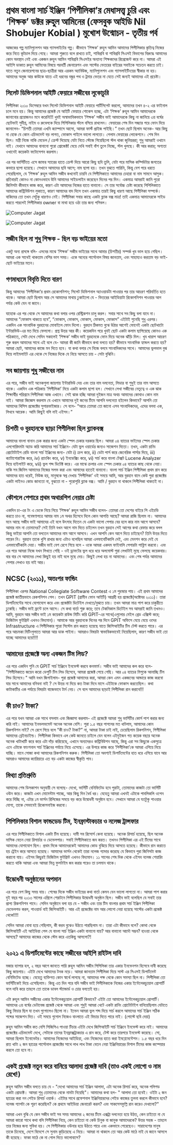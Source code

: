 # প্রথম বাংলা সার্চ ইঞ্জিন ‘পিপীলিকা’র মেধাসত্ত্ব চুরি এবং ‘শিক্ষক’ ডক্টর রুহুল আমিনের (ফেসবুক আইডি Nil Shobujer Kobial ) মুখোশ উন্মোচন - তৃতীয় পর্ব

আজকের গল্প ম্যানিপুলেশন আর গ্যাসলাইটের গল্প। কীভাবে ‘শিক্ষক’ রুহুল আমিন আমাদের পিপীলিকার কৃতিত্ব নিজের করে নিতে কূটচাল দিয়ে গেছে। 
আমরা শুরুতে বলে রাখতে চাই, শাবিপ্রবি বা শাবিপ্রবি সিএসই বিভাগের বিরুদ্ধে আমাদের ক‌োন অবস্থান নেই এবং একজন রুহুল আমিন শাবিপ্রবি সিএসইর অন্যান্য শিক্ষকদের রিপ্রেজেন্ট করে না। আমরা এই আইপি ডাকাত রুহুল আমিনের বিষয়ে পরবর্তী জেনারেশন এবং সাস্টের ভেতরের বাইরের সবাইকে সচেতন করতে চাই। যাতে নতুন জেনারেশনের ছাত্র-ছাত্রীরা আর এরকম অ্যাবিউজ, ম্যানিপুলেশন এবং গ্যাসলাইটিংয়ের স্বীকার না হয়। আমাদের অনুজ আর কাউকে যাতে এই ধরনের বন্ধুর পথ ও ট্রমার ভেতর না যেতে সেই জন্যই আমাদের এই প্রচেষ্টা। 

## সিলেট ডিভিশনাল আইটি ফেয়ারে সজীবের লুকোচুরি
পিপীলিকা ২০১০ ডিসেম্বরে যখন সিলেট ডিভিশনাল আইটি ফেয়ারে পার্টিসিপেট করলো, আমাদের তখন ৪-২ এর ফাইনাল চলে মনে হয়। কিন্তু আমাদের প্রজেক্ট যে আইটি ফেয়ারে শোকেস হচ্ছে, এটা ‘শিক্ষক’ রুহুল আমিন আমাদেরকে জানানোর প্রয়োজনও মনে করেনি!!! খুবই অস্বাভাবিকভাবে ‘শিক্ষক’ সজীব ভাই আমাদেরকে কিছু না জানিয়ে ৩য় বর্ষের ছোটভাই সুদীপ্ত, নাইম ও রুবেলকে দিয়ে পিপিলিকার স্টলে বসিয়ে রাখলেন। ফেয়ারের শেষ দিন সন্ধ্যার পরে ফোন দিয়ে জানালেন- “চিশতী তোমরা এখনি ক্যাম্পাসে আসো, আমরা ফার্স্ট প্রাইজ পাইছি।” তখন ছোট ছিলাম অনেক- আর কিছু না হোক যে কোন এচিভমেন্ট বড় লাগত, ফোকাস পাইলে ভালো লাগতো। গেলাম ফেয়ারের লোকেশনে। শেষ দিন ছিল। মন্ত্রী নিজে নাকি মেডেল / ক্রেস্ট দিয়েছে যেটা নিতে স্টেজে গিয়েছিলো স্টল থাকা জুনিয়ররা; শুধু আমরাই ওখানে নাই। যেখানে আমাদের বানানো পুরো প্রোজেক্ট! যেয়ে দেখি সবাই বাঁশ তুলে নিচ্ছে, স্টল খুলছে। কী আর করার; অগ্যতা ওখানেই কয়েকটা ফটোসেশন করলাম। 

এর পর ভার্সিটিতে এসে জাফর স্যারের হাতে ক্রেস্ট দিয়ে আরো কিছু ছবি তুলি, যেটা পরে মাসিক কম্পিউটার জগতের কভারে ছাপা হয়েছে। সেখানে আমাদের ছবি আসে; নাম ছাপা হয়। তখন বুঝতে পারিনি, কিন্তু বেশ পরে ধরতে পেরেছিলাম, যে ‘শিক্ষক’ রুহুল আমিন সজীব কখনোই চায়নি যে পিপীলিকাতে আমাদের চেহারা বা নাম সামনে আসুক। প্রতিবারই কোনও না কোনওভাবে উনি আমাদের সাইডলাইন করেছেন দিনের পর দিন। একমাত্র আমরাই জানি পুরো জিনিসটা কীভাবে কাজ করে, কারণ এটা আমাদের নিজের হাতে বানানো। সে তার সর্বোচ্চ চেষ্টা করেছে পিপিলিকাতে আমাদের কন্ট্রিবিউশন লুকাতে, কারণ আমাদের বাদ দিলে তখন একমাত্র তারই কিছু ধারণা আছে পিপীলিকা সম্পর্কে। বাকিদের তো তখন সেটুকু ধারণাও নেই। পিপীলিকা সবার কাছে একটা ব্ল্যাক বক্স মাত্র! তাই একমাত্র আমাদেরকে সাইড করতে পারলেই পিপীলিকার owner বা মাথা হয়ে ওঠা তার জন্য পসিবল। 

![Computer Jagat](/static/images/part3.1.jpg)

![Computer Jagat](/static/images/part3.2.jpg)

## সজীব ছিল না শুধু শিক্ষক - ছিল বড় ভাইয়ের মতো 
একটু অন্য প্রসঙ্গে বলি- এসবের মাঝে ‘শিক্ষক’ সজীব ভাইয়ের সাথে আমার (চিশতীর) সম্পর্ক খুব ভাল হয়ে গেছিল। আমরা এক সাথেই থাকতাম বেশির ভাগ সময়। একে অন্যের পার্সোনাল বিষয় জানতাম, এবং সাহায্যও করতাম বড় ভাই- ছোট ভাইয়ের মতন।

## গণমাধ্যমে বিবৃতি দিতে বারণ 
কিন্তু আমাদের ‘পিপীলিকা’র প্রথম রেকোগনিশন; সিলেট ডিভিশনাল অ্যাওয়ার্ডটা পাওয়ার পর তার আচরণ পরিবর্তিত হতে থাকে। আমরা ছোট ছিলাম আর সে আমাদের মাথায় ঢুকাইলো যে - ভিতরের আইডিয়াটা রিকোগনিশন পাওয়ার আগ পর্যন্ত কেউ যেন না জানে। 

যাহোক এর পর থেকে সে আমাদের কথা বলার ওপর রেস্ট্রিকশন চালু করল। সবার সাথে সব কিছু বলা যাবে না। আমাদের “ফোকাস থাকতে হবে”, “ফোকাস, ফোকাস, ফোকাস, ফোকাস, ফোকাস” এইটাই শুনেছি শুধু এরপর। একদিন এক সাংবাদিক বুরহানের মোবাইলে ফোন দিলো। বুরহান ঠিকমত বুঝে উঠার আগেই ফোনেই একটা ছোটখাটো ইন্টারভিউ-এর মত দিয়ে ফেললো।  প্রশ্ন উত্তর আর কী। কয়েকদিন পরে খুবই ছোট একটা কলাম ছাপিয়েছে কোনও এক পত্রিকাতে, সেটা দেখে  সেদিন সকালেই ‘শিক্ষক’ সজীব ভাই বুরহানকে ফোন দিয়ে অনেক ঝাঁড়ি দিল। খুব খারাপ আচরণ শুরু করল আমাদের সাথে এই বলে যে- আমরা কী জানি কীভাবে কথা বলতে হয়? কীভাবে সাংবাদিক হ্যান্ডল করতে হয়? আমরা ছোট, আমাদের কাজে মন দিতে হবে। যা কথা বলার সে নিজে বলবে সাংবাদিকদের সাথে। আমাদের ভুলভাল বুঝ দিয়ে লাইমলাইট এর থেকে সে নিজের দিকে যে নিয়ে আসতে চায় - সেটা বুঝিনি। 

## সব জায়গায় শুধু সজীবের নাম
এর পরে, সজীব ভাই অনেকগুলা জায়গায় ইন্টারভিউ দেয় এবং তার নাম দলনেতা, লিডার বা শুধুই তার নাম আসতে থাকে।  একদিন এক পত্রিকায় ‘পিপীলিকা’ নিয়ে একটা কলাম ছাপা হল। সেখানে লেখা সজীবের নেতৃত্বে ও এক ঝাক শিক্ষার্থীর পরিশ্রমে পিপীলিকা আজ এখানে। সেই ঝাক হচ্ছি আমরা দুইজন মাত্র অথচ আমাদের কোথাও কোন নাম নাই। আমরা জিজ্ঞেস করলাম যে এখানে আমাদের দুই জনের টিমে আপনি দলনেতা হইলেন কিভাবে? আপনি তো আমাদের থিসিস প্রজেক্টের সুপারভাইজার। সে বলে- “আরে তোমরা তো জানো এসব সাংবাদিকদের, এদের বলবা এক, লিখবে আরেক। আমি কিছুই বলি নাই এইসব।” 

## চিশতী ও বুরহানকে ছাড়া পিপীলিকা ছিল ব্ল্যাকবক্স
আমাদের বাংলা বানান চেক করার জন্য একটা স্পেল চেকার দরকার ছিল। আমরা ০৪ ব্যাচের ভাইদের স্পেল চেকার এলগোরিদমটা অ্যাড করি আমাদের সার্চ ইঞ্জিনে- যেটা ভুল ওয়ার্ডের জন্যও সাজেশন দিতো। তখন, একটা রানিং প্রোটোটাইপ রেডি বাংলা সার্চ ইঞ্জিনের জন্য- যেটা i) ক্রল করে, ii) ডেটা পার্স করে জেনেরিক পার্সার দিয়ে, iii) ক্যাটাগোরাইজ করে, iv) র‍্যাংকিং করে, v) ইনডেক্সিং করে, vi) সার্চ করে বাংলা টেক্সট Lucene Analyzer দিয়ে হাইলাইট করে, vii) ভুল শব্দ ডিটেক্ট করে। এর মাঝে ক্রলার এবং স্পেল চেকার ০৪ ব্যাচের কাছ থেকে নেয়া। বাকি সব জিনিস আমাদের নিজের সলভ করা এবং আমাদের হাতেই বানানো। বাংলা সার্চ ইঞ্জিন পিপীলিকা প্রথম রান করে আমাদের হাত ধরেই, নিউজ হয়, মানুষকে স্বপ্ন দেখায় ‘পিপীলিকা’ ওই সময়ে আমি, আর বুরহান বাদে কেউ পুরা প্রজেক্টের একটা লাইনও কোড জানতো না, বুঝতো না - পুরোপুরি ব্ল্যাক বক্স। আমি / বুরহান না থাকলে পিপীলিকা থাকতই না।

## কৌশলে পেপারে প্রথম অথারশিপ নেয়ার চেষ্টা
একদিন চা-এর টং এ ডেকে নিয়ে গিয়ে ‘শিক্ষক’ রুহুল আমিন সজীব বলেন- তোমরা তো দেশের বাইরে পি এইচডি করতে চাও না, গবেষণাপত্রে আমার নাম ১ম অথর হিসেবে দিলে কোন আপত্তি আছে? আমরা রাজি ছিলাম না। আমাদের মনে আছে সজীব ভাই আমাদের এই বলে উৎসাহ দিতেন যে একটা ভালো পেপার বের হলে কার নাম আগে আসবে? আমার নাম না তোমাদের? সেই তিনি যখন আগে নাম দিতে চাইলেন তখন বুরহান সেই আগের কথা রেফার করে বলল কিন্তু ভাইয়া আপনি তো বলতেন আমাদের নাম আগে আসবে। এখন আপনি কেন আগে দিতে চাইছেন? তিনি উত্তর দিতে পারেন নি। বুরহান তাকে খুশি রাখার জন্য এটাও বলেছিল আমরা এলফাবেটিকালি দেই, এবং মেনশন করে দেই যে এলফাবেটিকালি দেয়া। সজীব ভাই বেশ রেগে গিয়ে বলে - ওকে আমরা একদম ফাইনালি পেপারটা পাব্লিশ করবো। এবং এর পরে আমরা  নিজে যখন লিখতে গেছি - ওই ড্রাফটের ভুল ধরে ধরে অলমোস্ট পুরা লেখাটাই মুছে ফেলছে কয়েকবার। বার বার সে আমাদের লেখা কিছুই হয় নাই বলে মুছে দেয়।  কিছুই লেখা হয় না আমাদের। এবং শেষ পর্যন্ত আমাদের পেপার লেখাও হয় নাই আর।


## NCSC (২০১১), অতঃপর ফান্ডিং 
পিপীলিকা এরপর National Collegiate Software Contest এ ১ম পুরস্কার পায়। এই প্রথম আমাদের প্রজেক্ট জাতীয়ভাবে রেকগনিশন পেল। তখন GPIT (গ্রামীন ফোন আইটি)  আগ্রহী হয় প্রজেক্টে(অক্টোবর ২০১১)। তারা ডিপার্টমেন্টের সাথে যোগাযোগ করে এবং প্রজেক্টটা ডিটেইল দেখতে/বুঝতে চায়। তখন আমরা মাত্র পাশ করে চাকুরীতে ঢুকেছি। সজীব ভাই ফ্রন্টে চলে আসে। সে কথা বার্তা শুরু করে; তবে টেকনিকাল ডিটেইল সব আমরাই জানি তখনও। আমি, বুরহান আর সজীব ভাই ১ম কয়েকটা রাউন্ড মিটিং করি GPIT-এর সাথে(এগুলোর মেইল থ্রেড এক্সিস্ট করে; ডিজিটাল ফুটপ্রিন্ট এখনও বিদ্যমান)। আমাকে আর বুরহানকে দিনের পর দিনে GPIT অফিসে যেয়ে যেয়ে ওদের Infrastructure এ পিপীলিকার পুরো সিস্টেম রান করতে হয়েছে যাতে জিপিআইটির টিম টেস্ট করতে পারে। এর পরে আচমকা মিটিংগুলাতে আমরা আর ডাক পাইনা। আমরাও বিষয়টা স্বাভাবিকভাবেই নিয়েছিলাম, কারণ সজীব ভাই তো যাচ্ছে আমাদের হয়ে!!!!

## আমাদের প্রজেক্টে অন্য একজন টিম লিড?
এর পরে একদিন শুনি যে GPIT সার্চ ইঞ্জিনে ইনভেস্ট করবে কনফার্ম। সজীব ভাই আমাদের কল করে বলে- "পিপীলিকাতে জয়েন করো ডেপুটি টিম লিড হিসেবে, আমরা প্রজেক্ট পেয়ে গেছি। আর ০৪ ব্যাচের মিশুকে আনাচ্ছি টিম লিড হিসেবে।"  আমি যখন জিগাইলাম- পুরা প্রজেক্ট আমাদের করা, আমরা কেন এমন একজনের আন্ডারে কাজ করবো যার সাথে আমাদের বনিবনা নাই ? সে উত্তর না দিয়ে কত টাকা দিবে মাসে এইটাকে ফোকাস করতেছিল।  কথা কাটাকাটির এক পর্যায়ে বিষয়টা বাজেভাবে টার্ন নেয়। সে বলে আমাদের ছাড়াই পিপীলিকা রান করাবে!!!

## কী চাও?  টাকা?
এর পরে যখন আমরা এক সাথে বসলাম এবং জিজ্ঞাসা করলাম- এই প্রজেক্টে আমরা শুধু ভার্সিটির কোর্স পাশ করার জন্য করি নাই। আমাদের ইনভলভমেন্ট অনেক অনেক বেশি। পুরা ১.৫ বছর পাগলের মত খাটলাম, আমাদের কোন রিকগনিশন নাই? সে রেগে গিয়ে বলে “কী চাও?  টাকা?” না, আমরা টাকা চাই নাই, চেয়েছিলাম রিকগনিশন, পিপীলিকা আমাদের ব্রেইনচাইল্ড। পিপীলিকা কিভাবে এল কেউ জানতে চাইলে যেন বলেন এইদুইজন গত কয়েক বছরে অনেক অনেক খাটাখাটি করে করে এটা দাঁড় করিয়েছে, এখানে অন্যদেরও কন্ট্রিবিউশন আছে, কিন্তু এরা সব কিছুকে একসুত্রে এনে এটাকে ফাংশনাল সার্চ ইঞ্জিনের পর্যায়ে নিয়ে এসেছে। এর উপরে কাজ করে ‘পিপীলিকা’কে আমরা এগিয়ে নিয়ে যাচ্ছি। মানে সোজা কথা আমাদের রিকগনিশন করুক। পিপীলিকা তো অবশ্যই ডিপার্টমেন্টের হাত ধরে এগিয়ে যাবে আর আমরাও আমাদের ক্যারিয়ারে এত বড় একটা কাজের স্বীকৃতি পাব।

## মিথ্যা প্রতিশ্রুতি
আমাদের শেষ ডিসকাশন অনুযায়ী সে বলেছে- দেখো, ভার্সিটি বেনিফিটেড হবে পুরাটা, তোমাদের কাজটা তো ভার্সিটি ওউন করে। কাজটা এখন মোমেন্টাম পাচ্ছে, আর কিছু দিন ধৈর্য ধর। যেহেতু আমরা এখনই এটাকে পাবলিকলি ওপেন করে দিচ্ছি না, এটার ১ম ভার্সন রিলিজের সময়ে বড় করে উদ্বোধনী অনুষ্ঠান হবে। সেখানে আমরা যে যতটুকু পাওয়ার যোগ্য, তাকে সেভাবেই রিকোগনাইজ করবো। 

## পিপিলিকার বিশাল ফান্ডডেড টিম, ইনফ্রাস্টাকচার ও নলেজ ট্রান্সফার 
এর পরে পিপীলিকাতে বিশাল একটা টিম হয়েছে। দামী সব রিসোর্স কেনা হয়েছে। অনেক রিসার্চ হয়েছে, ছিল অনেক মাসিক বেতন নেয়া রিসার্চার ও ডেভেলপার। সবাই পিপীলিকাতে জব করত। তখনও পিপীলিকা এর এই টিমের সাথে আমাদের যোগাযোগ ছিল। প্রথম দিকে আমাদেরকেই আমাদের কোড বুঝিয়ে দিয়ে আসতে হয়েছে। কীভাবে রান করাতে হয় ট্রেইন করে আসতে হয়েছে। আমাদের ভার্সন থেকেই তারা নলেজ গ্যাদার করেছে যে কিভাবে পুরা জিনিসটা কাজ করানো যায়। এইসব কিছুরই ডিজিটাল ফুটপ্রিন্ট এখনও বিদ্যমান। ১১ সালের শেষ দিক থেকে এইসব নলেজ শেয়ারিং করতে থাকি আমরা এবং আমরা ভিন্ন ফুলটাইম জব করার পরেও তা চলমান থাকে।

## উদ্ভোধনী অনুষ্ঠানের অপমান 
এর পরে বেশ কিছু সময় যায়। শেষের দিকে সজীব ভাইয়ের কথা বার্তা কেমন যেন ভালো লাগতো না। আমরা পাশ করার দুই বছর পর ২০১৩ সালের এপ্রিলে শেরাটনে পিপীলিকার উদ্বোধনী অনুষ্ঠান ছিল। সজীব ভাই বলেছিল যে সবাই তার প্রাপ্য রিকগনিশন পাবে। সেদিন অনুষ্ঠানে বলা হয় যে -  সজীব এবং তার টিম বাংলার প্রথম সার্চ ইঞ্জিন পিপীলিকা ডেভেলপড করল, পাওয়ার্ড বাই জিপিআইটি। আর এই প্রজেক্টের নাম আর লোগো নেয়া হয়েছে সাস্টের একটা প্রজেক্ট থেকে!!!! 

সেদিন আমরা বোবা হয়ে গেছিলাম, কী করব বুঝেও উঠতে পারছিলাম না।  তারা এটা কীভাবে বলে? কোথা থেকে জিপিআইটি এই আইডিয়া পেল যে বাংলা সার্চ ইঞ্জিন একটা বানানো যায়? আর বানানো আদৌ সম্ভব? হাওয়া থেকে আসছে? আমাদের কাজের থেকে স্টেম করে এতকিছু আসলো?!

## ২০২১ এ ডিপার্টমেন্টের কাছে সজীবের আইপি রাইটস দাবি
মজার ব্যাপার হল,  ২ বছর আগে জানতে পারি রুহুল আমিন সজীব পিপিলিকা তার একার ইনভেনশন হিসেবে দাবী করেছে কিছু জায়গায়। এইটা দেখে আমাদের টনক নড়ে। আমরা জানতাম পিপীলিকা দিয়ে সাস্ট এর সিএসই ডিপার্টমেন্ট বেনিফিটেড হচ্ছে। যেহেতু ব্যক্তিগত কোন স্বার্থে লাগছে না, আমাদের পক্ষ থেকে কোন সমস্যা ছিল না। পিপীলিকা তো ভার্সিটিকেই দিয়ে এসেছিলাম। কিন্তু এত দিন পরে যদি সজীব ভাই পিপীলিকাকে নিজের একার ইন্টেলেকচ্যুয়াল প্রোপার্টি বলে দাবি করে তাহলে তো তাকে ডাবল স্ট্যান্ডার্ড ও চোর বলতেই হয়। 



এটা রুহুল আমিন সজীবের একার ইন্টেলেকচ্যুয়াল প্রোপার্টি কিভাবে? এইটা তো আমাদের  ইন্টেলেকচ্যুয়াল প্রোপার্টি। আমাদের ৩য় বর্ষের ডেটাবেজ প্রজেক্ট থেকে আমরা এবং শুধুই আমরা খেটে একটা রানিং প্রোটোটাইপ বানিয়েছিলাম যেটাতে কিছু ফিচার ছিল যা তখন গুগোলেও ছিলো না। ইভেন আমরা ভুল শব্দ দিয়ে সার্চ করলে আমাদের সার্চ ইঞ্জিন সঠিক শব্দের সাজেশন দিত। ওই সময়ে গুগোল নিজেও বাংলাতে এই ফিচার দিতে পারে নাই। (পোস্টে ছবি দেয়া) 

রুহুম আমিন সজীব কত বেশি সিজিপিএ পাওয়া টিচার এইটা দেখে জিপিআইটি সার্চ ইঞ্জিনে ইনভেস্ট করে নাই। আমাদের প্রজেক্টের এচিভমেন্ট দেখে, সেটাকে তাদের ইনফ্রাক্সট্রাকচার এ রান করে, টেস্ট করে তারপরে ইনভেস্ট করেছে। সো, আমরা ছিলাম ইনোভেটর। আমাদের নিজেদের আইডিয়া, এবং নিজেদের হাতে করা ইমপ্লেমেন্টেশন। ১.৫ বছর ধরে দিন রাত খাটা ২ জন ছাত্রের পার্সোনাল প্রজেক্টের সাথে লাখ লাখ টাকা বেতন নেয়া ইঞ্জিনিয়ারের বিশাল টিমের কাজ কম্পেয়ার করলে তো হবে না। 


## একই প্রজেক্ট নতুন করে বানিয়ে আলাদা প্রজেক্ট দাবি (তাও একই লোগো ও নাম রেখে!)
রুহুল আমিন সজীব বলতে চায় যে - "দেখো আমাদের সার্চ ইঞ্জিন আলাদা, এটা অনেক রিসার্চ করে, অনেক পলিশড একটা প্রোডাক্ট। আমরা শুধু তোমাদের থেকে নামটা নিয়েছি"। আমাদের কথা হল- " আলাদা তো হবেই। ওইটা ২ জন ছাত্রের করা নন পেইড রিসার্চ ওয়ার্ক। এইটার সাথে প্রফেশনাল ইঞ্জিনিয়ারদের পেইড কাজের তুলনা করলে কীভাবে হবে? নলেজ গ্যাপটা কে পূরণ করেছিল? কে প্রথমে আইডিয়া জেনারেট করল? এবং সাকসেসফুল্লি রান করেও দেখালো?"

আমরা এখন বুঝি যে কেন সজীব ভাই সব সময় আমাদের ২ জনের টিমে এক্সট্রা দলনেতা হয়ে উঠত, কেন চাইতো না যে আমরা কারো সাথে কথা বলি পিপীলিকা নিয়ে, কেন চাইতো না কেউ চিনুক বা জানুক আমাদেরকে? উত্তর সহজ - তাহলে তার নিজের জন্য সুবিধা হয়। সে পিপীলিকার ওউনার হয়ে উঠতে পারে এবং একভাবে পেরেছেও। সারাদেশের মানুষ তাকে চিনেছে, দেশে বিদেশে সে সুনাম কুড়িয়েছে এ নিয়ে। আমরা না থাকলে তো আর কেউ মাঠে নাই যে জানে আসলে কী হয়েছে। ফাকা মাঠে কে না গোল দিতে ভালোবাসে? 


